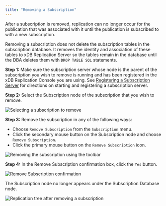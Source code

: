 ```yaml
---
title: "Removing a Subscription"
---
```


<div id="removing_subscription" class="registered_link"></div>


After a subscription is removed, replication can no longer occur for the publication that was associated with it until the publication is subscribed to with a new subscription.

Removing a subscription does not delete the subscription tables in the subscription database. It removes the identity and association of these tables to xDB Replication Server so the tables remain in the database until the DBA deletes them with `DROP TABLE SQL` statements.

**Step 1:** Make sure the subscription server whose node is the parent of the subscription you wish to remove is running and has been registered in the xDB Replication Console you are using. See [Registering a Subscription Server](../../05_smr_operation/03_creating_subscription/#registering_subscription_server) for directions on starting and registering a subscription server.

**Step 2:** Select the Subscription node of the subscription that you wish to remove.

![Selecting a subscription to remove](/../../images/image89.png)

**Step 3:** Remove the subscription in any of the following ways:

-   Choose `Remove Subscription` from the `Subscription` menu.
-   Click the secondary mouse button on the Subscription node and choose `Remove Subscription`.
-   Click the primary mouse button on the `Remove Subscription` icon.

![Removing the subscription using the toolbar](/../../images/image109.png)

**Step 4:** In the Remove Subscription confirmation box, click the `Yes` button.

![Remove Subscription confirmation](/../../images/image110.png)

The Subscription node no longer appears under the Subscription Database node.

![Replication tree after removing a subscription](/../../images/image111.png)
